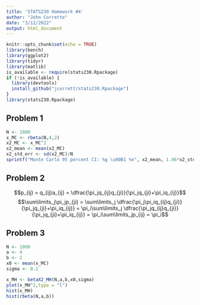 ```yaml
---
title: 'STATS230 Homework #4'
author: "John Corrette"
date: "3/12/2022"
output: html_document
---
```


```r
knitr::opts_chunk$set(echo = TRUE)
library(bench)
library(ggplot2)
library(tidyr)
library(matlib)
is_available <- require(stats230.Rpackage)
if (!is_available) {
  library(devtools)
  install_github("jcorrett/stats230.Rpackage")
}
library(stats230.Rpackage) 
```

## Problem 1

```r
N <- 1000
x_MC <- rbeta(N,4,2)
x2_MC <- x_MC^2
x2_mean <- mean(x2_MC)
x2_std_err <- sd(x2_MC)/N
sprintf("Monte Carlo 95 percent CI: %g \u00B1 %e", x2_mean, 1.96*x2_std_err)
```

## Problem 2

$$p_{ij} = q_{ij}a_{ij} = \dfrac{\pi_jq_{ij}q_{ji}}{\pi_jq_{ji}+\pi_iq_{ij}}$$
$$\sum\limits_j\pi_jp_{ji} = \sum\limits_j \dfrac{\pi_j\pi_iq_{ij}q_{ji}}{\pi_jq_{ji}+\pi_iq_{ij}} = \pi_i\sum\limits_j \dfrac{\pi_jq_{ij}q_{ji}}{\pi_jq_{ji}+\pi_iq_{ij}} = \pi_i\sum\limits_jp_{ij} = \pi_i$$

## Problem 3

```r
N <- 1000
a <- 4
b <- 2
x0 <- mean(x_MC)
sigma <- 0.2

x_MH <- betaX2_MH(N,a,b,x0,sigma)
plot(x_MH^2,type = "l")
hist(x_MH)
hist(rbeta(N,a,b))
```
